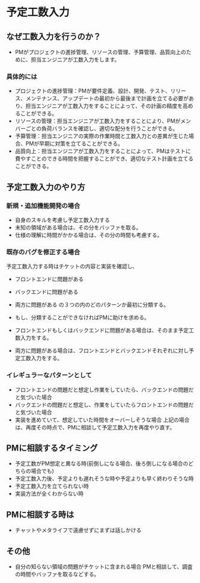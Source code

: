 # 予定工数入力

## なぜ工数入力を行うのか？
* PMがプロジェクトの進捗管理、リソースの管理、予算管理、品質向上のために、担当エンジニアが工数入力をします。

### 具体的には
* プロジェクトの進捗管理：PMが要件定義、設計、開発、テスト、リリース、メンテナンス、アップデートの最初から最後まで計画を立てる必要があり、担当エンジニアが工数入力をすることによって、その計画の精度を高めることができる。
* リソースの管理：担当エンジニアが工数入力をすることにより、PMがメンバーごとの負荷バランスを確認し、適切な配分を行うことができる。
* 予算管理：担当エンジニアの実際の作業時間と工数入力との差異が生じた場合、PMが早期に対策を立てることができる。
* 品質向上：担当エンジニアが工数入力をすることによって、PMはテストに費やすことのできる時間を把握することができ、適切なテスト計画を立てることができる。

## 予定工数入力のやり方

### 新規・追加機能開発の場合
* 自身のスキルを考慮し予定工数入力する
* 未知の領域がある場合は、その分をバッファを取る。
* 仕様の理解に時間がかかる場合は、その分の時間も考慮する。

### 既存のバグを修正する場合
予定工数入力する時はチケットの内容と実装を確認し、
* フロントエンドに問題がある
* バックエンドに問題がある
* 両方に問題がある
の３つの内のどのパターンか最初に分類する。

* もし、分類することができなければPMに助けを求める。

* フロントエンドもしくはバックエンドに問題がある場合は、そのまま予定工数入力をする。

* 両方に問題がある場合は、フロントエンドとバックエンドそれぞれに対し予定工数入力をする。


### イレギュラーなパターンとして
* フロントエンドの問題だと想定し作業をしていたら、バックエンドの問題だと気づいた場合
* バックエンドの問題だと想定し、作業をしていたらフロントエンドの問題だと気づいた場合
* 実装を進めていて、想定していた時間をオーバーしそうな場合
上記の場合は、再度その時点で、PMに相談して予定工数入力を再度やり直す。

## PMに相談するタイミング
* 予定工数がPM想定と異なる時(前倒しになる場合、後ろ倒しになる場合のどちらの場合でも)
* 予定工数入力後、予定よりも遅れそうな時や予定よりも早く終わりそうな時
* 予定工数入力を立てられない時
* 実装方法が全くわからない時

## PMに相談する時は
* チャットやメタライフで遠慮せずにまずは話しかける

## その他
* 自分の知らない領域の問題がチケットに含まれる場合
PMと相談して、調査の時間やバッファを取るなどする。
